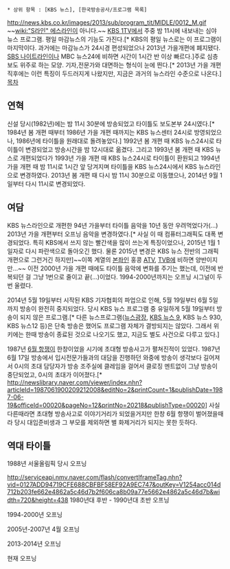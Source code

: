  * 상위 항목 : [KBS 뉴스], [한국방송공사/프로그램 목록]

http://news.kbs.co.kr/images/2013/sub/program_tit/MIDLE/0012_M.gif
~~[[wiki:"S라인" 에스라인]]이 아니다.~~
[[KBS 1TV]]에서 주중 밤 11시에 내보내는 심야 뉴스 프로그램. 평일 마감뉴스의 기능도 가진다.[* KBS의 평일 뉴스로는 이 프로그램이 마지막이다. 과거에는 마감뉴스가 24시경 편성되었으나 2013년 가을개편에 폐지됐다. [[SBS 나이트라인]]이나 MBC 뉴스24에 비하면 시간이 1시간 반 이상 빠르다.]주로 심층 보도 위주로 하는 모양. 기자,전문가와 대면하는 형식이 눈에 띈다.[* 2013년 가을 개편 직후에는 이런 특징이 두드러지게 나왔지만, 지금은 과거의 뉴스라인 수준으로 나온다.]
[[목차]]

== 연혁 ==
신설 당시(1982년)에는 밤 11시 30분에 방송되었고 타이틀도 보도본부 24시였다.[* 1984년 봄 개편 때부터 1986년 가을 개편 때까지는 KBS 뉴스센터 24시로 방영되었으나, 1986년에 타이틀을 원래대로 돌려놓았다.] 1992년 봄 개편 때 KBS 뉴스24시로 타이틀이 변경되었고 방송시간을 밤 12시대로 옮겼다. 그리고 1993년 봄 개편 때 KBS 뉴스로 개편되었다가 1993년 가을 개편 때 KBS 뉴스24시로 타이틀이 환원되고 1994년 가을 개편 때 밤 11시로 1시간 앞 당겨지며 타이틀을 KBS 뉴스24시에서 KBS 뉴스라인으로 변경하였다. 2013년 봄 개편 때 다시 밤 11시 30분으로 이동했으나, 2014년 9월 1일부터 다시 11시로 변경되었다.

== 여담 ==
KBS 뉴스라인으로 개편한 94년 가을부터 타이틀 음악을 10년 동안 우려먹었다가(...) 2013년 가을 개편부터 오프닝 음악을 변경하였다.[* 사실 이 때 컴퓨터그래픽도 대폭 변경되었다. 특히 KBS에서 쓰지 않는 빨간색을 많이 쓰는게 특징이었으나, 2015년 1월 1일자로 다시 파란색으로 돌아오긴 했다. 물론 2015년 변경은 KBS 뉴스 전반의 그래픽 개편으로 그런거긴 하지만]~~이쪽 계열의 [[본좌]]인 홍콩 [[ATV]], [[TVB]]에 비하면 양반이지만...~~ 이전 2000년 가을 개편 때에도 타이틀 음악에 변화를 주기는 했는데, 이전에 반복되던 걸 그냥 1번으로 줄이고 끝(...)이었다. 1994-2000년까지는 오프닝 시그널이 두번 울렸다.

2014년 5월 19일부터 시작된 KBS 기자협회의 파업으로 인해, 5월 19일부터 6월 5일까지 방송이 완전히 중지되었다. 당시 KBS 뉴스 프로그램 중 유일하게 5월 19일부터 방송이 되지 않은 프로그램.[* 다른 뉴스프로그램([[뉴스광장]], [[KBS 뉴스 9]], KBS 뉴스 930, KBS 뉴스12 등)은 단축 방송은 했어도 프로그램 자체가 결방되지는 않았다. 그래서 위키에는 한때 방송이 종료된 것으로 나오기도 했고, 지금도 별도 사건으로 다루고 있다.] 
 
1987년 [[6월 항쟁]]이 한창이었을 시기에 초대형 방송사고가 펼쳐진적이 있었다. 1987년 6월 17일 방송에서 입시전문가들과의 대담을 진행하던 와중에 방송이 생각보다 길어져서 0시의 초대 담당자가 방송 조주실에 클레임을 걸어서 클로징 멘트없이 그냥 방송이 중단되었고, 0시의 초대가 이어졌다.[* http://newslibrary.naver.com/viewer/index.nhn?articleId=1987061900209212008&editNo=2&printCount=1&publishDate=1987-06-19&officeId=00020&pageNo=12&printNo=20218&publishType=00020] 사실 다른때라면 초대형 방송사고로 이야기거리가 되었을거지만 한창 6월 항쟁이 벌어졌을때라 당시 대입준비생과 그 부모를 제외하면 별 화제거리가 되지는 못한 듯하다.

== 역대 타이틀 ==
{{{#!html
<iframe width="854" height="510" src="https://www.youtube.com/embed/pmlPaVqRc5c" frameborder="0" allowfullscreen></iframe>}}}
1988년 서울올림픽 당시 오프닝

http://serviceapi.nmv.naver.com/flash/convertIframeTag.nhn?vid=0127ADD94719CFE688CBFBF58EF92A9EC747&outKey=V1254acc014d712b203fe662e4862a5c46d7b2f606ca8b09a77e5662e4862a5c46d7b&width=720&height=438
1980년대 후반 - 1990년대 초반 오프닝

{{{#!html
<iframe width="854" height="510" src="https://www.youtube.com/embed/duWRIyh3eto" frameborder="0" allowfullscreen></iframe>}}}
1994-2000년 오프닝

{{{#!html
<iframe width="854" height="510" src="https://www.youtube.com/embed/uJhXY8nhGu0" frameborder="0" allowfullscreen></iframe>}}}
2005년-2007년 4월 오프닝

{{{#!html
<iframe width="854" height="510" src="https://www.youtube.com/embed/6k7EVucJGIM" frameborder="0" allowfullscreen></iframe>}}}
2013-2014년 오프닝

{{{#!html
<iframe width="854" height="510" src="https://www.youtube.com/embed/__jSjdnAlbU" frameborder="0" allowfullscreen></iframe>}}}
현재 오프닝
